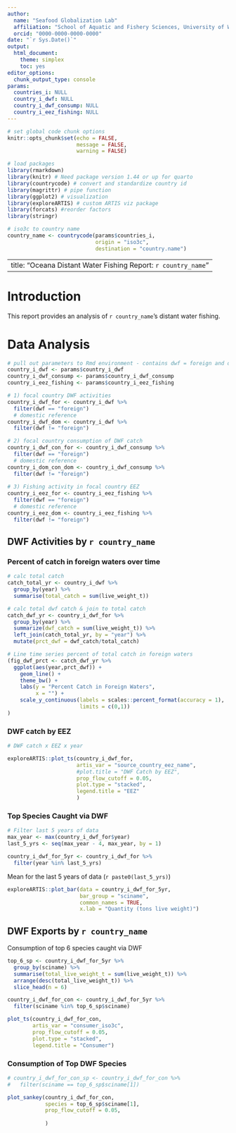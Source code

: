 ```yaml
---
author: 
  name: "Seafood Globalization Lab"
  affiliation: "School of Aquatic and Fishery Sciences, University of Washington"
  orcid: "0000-0000-0000-0000"
date: "`r Sys.Date()`"
output: 
  html_document:
    theme: simplex
    toc: yes
editor_options: 
  chunk_output_type: console
params: 
  countries_i: NULL
  country_i_dwf: NULL
  country_i_dwf_consump: NULL
  country_i_eez_fishing: NULL
---
```


```r

# set global code chunk options
knitr::opts_chunk$set(echo = FALSE, 
                      message = FALSE,
                      warning = FALSE)

# load packages
library(rmarkdown)
library(knitr) # Need package version 1.44 or up for quarto
library(countrycode) # convert and standardize country id
library(magrittr) # pipe function
library(ggplot2) # visualization
library(exploreARTIS) # custom ARTIS viz package 
library(forcats) #reorder factors
library(stringr)

# iso3c to country name
country_name <- countrycode(params$countries_i,
                            origin = "iso3c",
                            destination = "country.name")

```

---
title: "Oceana Distant Water Fishing Report: `r country_name`"
---

# Introduction

This report provides an analysis of `r country_name`'s distant water fishing.

# Data Analysis

```r
# pull out parameters to Rmd environment - contains dwf = foreign and domestic
country_i_dwf <- params$country_i_dwf
country_i_dwf_consump <- params$country_i_dwf_consump
country_i_eez_fishing <- params$country_i_eez_fishing

# 1) focal country DWF activities
country_i_dwf_for <- country_i_dwf %>% 
  filter(dwf == "foreign")
  # domestic reference
country_i_dwf_dom <- country_i_dwf %>% 
  filter(dwf != "foreign")

# 2) focal country consumption of DWF catch
country_i_dwf_con_for <- country_i_dwf_consump %>% 
  filter(dwf == "foreign")
  # domestic reference
country_i_dom_con_dom <- country_i_dwf_consump %>% 
  filter(dwf != "foreign")
    
# 3) Fishing activity in focal country EEZ
country_i_eez_for <- country_i_eez_fishing %>% 
  filter(dwf == "foreign")
  # domestic reference
country_i_eez_dom <- country_i_eez_fishing %>% 
  filter(dwf != "foreign")
```


## DWF Activities by `r country_name`

### Percent of catch in foreign waters over time

```r
# calc total catch
catch_total_yr <- country_i_dwf %>% 
  group_by(year) %>% 
  summarise(total_catch = sum(live_weight_t))

# calc total dwf catch & join to total catch
catch_dwf_yr <- country_i_dwf_for %>% 
  group_by(year) %>% 
  summarize(dwf_catch = sum(live_weight_t)) %>% 
  left_join(catch_total_yr, by = "year") %>% 
  mutate(prct_dwf = dwf_catch/total_catch)

# Line time series percent of total catch in foreign waters
(fig_dwf_prct <- catch_dwf_yr %>% 
  ggplot(aes(year,prct_dwf)) +
    geom_line() +
    theme_bw() +
    labs(y = "Percent Catch in Foreign Waters",
         x = "") +
    scale_y_continuous(labels = scales::percent_format(accuracy = 1), 
                       limits = c(0,1))
)
```

### DWF catch by EEZ

```r
# DWF catch x EEZ x year

exploreARTIS::plot_ts(country_i_dwf_for,
                      artis_var = "source_country_eez_name",
                      #plot.title = "DWF Catch by EEZ",
                      prop_flow_cutoff = 0.05,
                      plot.type = "stacked",
                      legend.title = "EEZ"
                      )
```

### Top Species Caught via DWF

```r
# Filter last 5 years of data
max_year <- max(country_i_dwf_for$year)
last_5_yrs <- seq(max_year - 4, max_year, by = 1)

country_i_dwf_for_5yr <- country_i_dwf_for %>% 
  filter(year %in% last_5_yrs)
```


Mean for the last 5 years of data (`r paste0(last_5_yrs)`)

```r

exploreARTIS::plot_bar(data = country_i_dwf_for_5yr,
                       bar_group = "sciname",
                       common_names = TRUE,
                       x.lab = "Quantity (tons live weight)")
```

## DWF Exports by `r country_name`

Consumption of top 6 species caught via DWF

```r
top_6_sp <- country_i_dwf_for_5yr %>% 
  group_by(sciname) %>% 
  summarise(total_live_weight_t = sum(live_weight_t)) %>% 
  arrange(desc(total_live_weight_t)) %>% 
  slice_head(n = 6)

country_i_dwf_for_con <- country_i_dwf_for_5yr %>% 
  filter(sciname %in% top_6_sp$sciname) 

plot_ts(country_i_dwf_for_con,
        artis_var = "consumer_iso3c",
        prop_flow_cutoff = 0.05,
        plot.type = "stacked",
        legend.title = "Consumer")
```

### Consumption of Top DWF Species

```r
# country_i_dwf_for_con_sp <- country_i_dwf_for_con %>% 
#   filter(sciname == top_6_sp$sciname[1])

plot_sankey(country_i_dwf_for_con,
            species = top_6_sp$sciname[1],
            prop_flow_cutoff = 0.05,
            
            )
```

